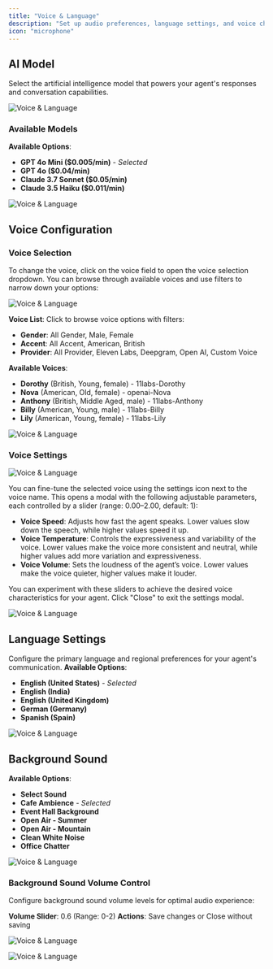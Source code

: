 ```yaml
---
title: "Voice & Language"
description: "Set up audio preferences, language settings, and voice characteristics for your AI agent"
icon: "microphone"
---
```

## AI Model

Select the artificial intelligence model that powers your agent's responses and conversation capabilities.

![Voice & Language](/images/ai/manage/voice-language/image1.png)

### Available Models

**Available Options**:
- **GPT 4o Mini ($0.005/min)** - *Selected*
- **GPT 4o ($0.04/min)**
- **Claude 3.7 Sonnet ($0.05/min)**
- **Claude 3.5 Haiku ($0.011/min)**


![Voice & Language](/images/ai/manage/voice-language/image2.png)

## Voice Configuration

### Voice Selection 
To change the voice, click on the voice field to open the voice selection dropdown. You can browse through available voices and use filters to narrow down your options:

![Voice & Language](/images/ai/manage/voice-language/image10.png)

**Voice List**: Click to browse voice options with filters:
- **Gender**: All Gender, Male, Female
- **Accent**: All Accent, American, British  
- **Provider**: All Provider, Eleven Labs, Deepgram, Open AI, Custom Voice

**Available Voices**:
- **Dorothy** (British, Young, female) - 11labs-Dorothy
- **Nova** (American, Old, female) - openai-Nova
- **Anthony** (British, Middle Aged, male) - 11labs-Anthony
- **Billy** (American, Young, male) - 11labs-Billy
- **Lily** (American, Young, female) - 11labs-Lily

![Voice & Language](/images/ai/manage/voice-language/image5.png)

### Voice Settings 

![Voice & Language](/images/ai/manage/voice-language/image9.png)

You can fine-tune the selected voice using the settings icon next to the voice name. This opens a modal with the following adjustable parameters, each controlled by a slider (range: 0.00–2.00, default: 1):

- **Voice Speed**: Adjusts how fast the agent speaks. Lower values slow down the speech, while higher values speed it up.
- **Voice Temperature**: Controls the expressiveness and variability of the voice. Lower values make the voice more consistent and neutral, while higher values add more variation and expressiveness.
- **Voice Volume**: Sets the loudness of the agent’s voice. Lower values make the voice quieter, higher values make it louder.

You can experiment with these sliders to achieve the desired voice characteristics for your agent. Click "Close" to exit the settings modal.

![Voice & Language](/images/ai/manage/voice-language/image4.png)

## Language Settings

Configure the primary language and regional preferences for your agent's communication.
**Available Options**:
- **English (United States)** - *Selected*
- **English (India)**
- **English (United Kingdom)**
- **German (Germany)**
- **Spanish (Spain)**

![Voice & Language](/images/ai/manage/voice-language/image3.png)

## Background Sound

**Available Options**:
- **Select Sound**
- **Cafe Ambience** - *Selected*
- **Event Hall Background**
- **Open Air - Summer**
- **Open Air - Mountain**
- **Clean White Noise**
- **Office Chatter**


![Voice & Language](/images/ai/manage/voice-language/image7.png)

### Background Sound Volume Control
Configure background sound volume levels for optimal audio experience:

**Volume Slider**: 0.6 (Range: 0-2)
**Actions**: Save changes or Close without saving

![Voice & Language](/images/ai/manage/voice-language/image8.png)

![Voice & Language](/images/ai/manage/voice-language/image6.png)
